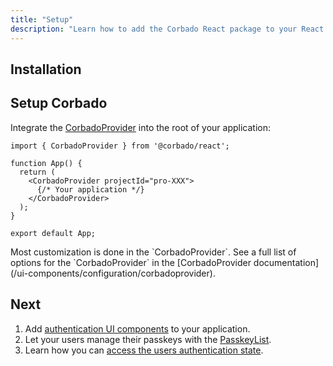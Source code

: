 ```yaml
---
title: "Setup"
description: "Learn how to add the Corbado React package to your React application."
---
```



## Installation

<Installation />

## Setup Corbado

Integrate the [CorbadoProvider](/ui-components/configuration/corbadoprovider) into the root of your application:

```tsx App.tsx
import { CorbadoProvider } from '@corbado/react';

function App() {
  return (
    <CorbadoProvider projectId="pro-XXX">
      {/* Your application */}
    </CorbadoProvider>
  );
}

export default App;
```

<Note>
    Most customization is done in the `CorbadoProvider`.
    See a full list of options for the `CorbadoProvider` in the [CorbadoProvider documentation](/ui-components/configuration/corbadoprovider).
</Note>

## Next

1. Add [authentication UI components](/frontend-integration/react/authentication-ui) to your application.
2. Let your users manage their passkeys with the [PasskeyList](/frontend-integration/react/passkeylist).
3. Learn how you can [access the users authentication state](/frontend-integration/react/authentication-state).
